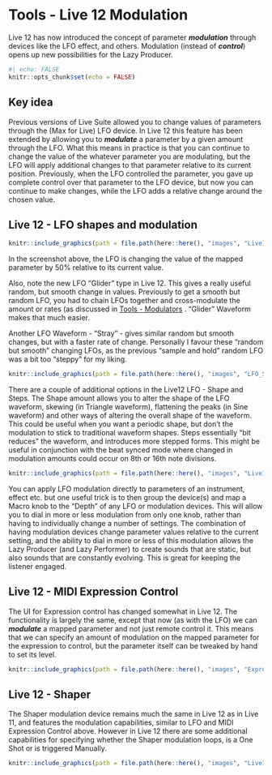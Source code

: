 # Tools - Live 12 Modulation

Live 12 has now introduced the concept of parameter ***modulation*** through
devices like the LFO effect, and others. Modulation (instead of ***control***)
opens up new possibilities for the Lazy Producer.

```r
#| echo: FALSE
knitr::opts_chunk$set(echo = FALSE)
```

::: callout-tip
## Key idea

Previous versions of Live Suite allowed you to change values of parameters
through the (Max for Live) LFO device. In Live 12 this feature has been extended
by allowing you to ***modulate*** a parameter by a given amount through the LFO.
What this means in practice is that you can continue to change the value of the
whatever parameter you are modulating, but the LFO will apply additional changes
to that parameter relative to its current position. Previously, when the LFO
controlled the parameter, you gave up complete control over that parameter to
the LFO device, but now you can continue to make changes, while the LFO adds a
relative change around the chosen value.

::: 

## Live 12 - LFO shapes and modulation

```r
knitr::include_graphics(path = file.path(here::here(), "images", "Live12_LFO_Glider.png"))
```

In the screenshot above, the LFO is changing the value of the mapped parameter
by 50% relative to its current value.

Also, note the new LFO "Glider" type in Live 12. This gives a really useful
random, but smooth change in values. Previously to get a smooth but random LFO,
you had to chain LFOs together and cross-modulate the amount or rates (as
discussed in 
[Tools - Modulators](007-Tools-Modulators.qmd)
. "Glider" Waveform makes
that much easier.

Another LFO Waveform - "Stray" - gives similar random but smooth changes, but
with a faster rate of change. Personally I favour these "random but smooth"
changing LFOs, as the previous "sample and hold" random LFO was a bit too
"steppy" for my liking.

```r
knitr::include_graphics(path = file.path(here::here(), "images", "LFO_Stray.png"))
```

There are a couple of additional options in the Live12 LFO - Shape and Steps.
The Shape amount allows you to alter the shape of the LFO waveform, skewing (in
Triangle waveform), flattening the peaks (in Sine waveform) and other ways of
altering the overall shape of the waveform. This could be useful when you want a
periodic shape, but don't the modulation to stick to traditional waveform
shapes. Steps essentially "bit reduces" the waveform, and introduces more
stepped forms. This might be useful in conjunction with the beat synced mode
where changed in modulation amounts could occur on 8th or 16th note divisions.

```r
knitr::include_graphics(path = file.path(here::here(), "images", "Live12_LFO_shape_steps.png"))
```

You can apply LFO modulation directly to parameters of an instrument, effect
etc. but one useful trick is to then group the device(s) and map a Macro knob to
the "Depth" of any LFO or modulation devices. This will allow you to dial in
more or less modulation from only one knob, rather than having to individually
change a number of settings. The combination of having modulation devices change
parameter values relative to the current setting, and the ability to dial in
more or less of this modulation allows the Lazy Producer (and Lazy Performer) to
create sounds that are static, but also sounds that are constantly evolving.
This is great for keeping the listener engaged.

## Live 12 - MIDI Expression Control

The UI for Expression control has changed somewhat in Live 12. The functionality
is largely the same, except that now (as with the LFO) we can ***modulate*** a
mapped parameter and not just remote control it. This means that we can specify
an amount of modulation on the mapped parameter for the expression to control,
but the parameter itself can be tweaked by hand to set its level.

```r
knitr::include_graphics(path = file.path(here::here(), "images", "Expression_Control_Live12.png"))
```

## Live 12 - Shaper

The Shaper modulation device remains much the same in Live 12 as in Live 11, and
features the modulation capabilities, similar to LFO and MIDI Expression Control
above. However in Live 12 there are some additional capabilities for specifying
whether the Shaper modulation loops, is a One Shot or is triggered Manually.

```r
knitr::include_graphics(path = file.path(here::here(), "images", "Live12_Shaper.png"))
```
